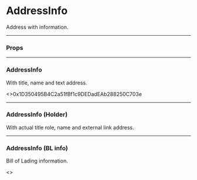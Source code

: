 
<Meta title="AddressInfo" component={AddressInfo} />

# AddressInfo

Address with information.

---

### Props

<Props of={AddressInfo} />

---

### AddressInfo

With title, name and text address.

<Preview>
  <Story name="Default">
    <AddressInfo title="Title" name="Name (Identifier)">
      <>0x1D350495B4C2a51fBf1c9DEDadEAb288250C703e</>
    </AddressInfo>
  </Story>
</Preview>

---

### AddressInfo (Holder)

With actual title role, name and external link address.

<Preview>
  <Story name="AddressInfoHolder">
    <AddressInfo title="Holder" name="Bank of China">
      <ExternalLink name="0x1D350495B4C2a51fBf1c9DEDadEAb288250C703e" href="#" />
    </AddressInfo>
  </Story>
</Preview>

---

### AddressInfo (BL info)

Bill of Lading information.

<Preview>
  <Story name="AddressInfoBL">
    <AddressInfo title="BL information">
      <>
        <ExternalLink name="View BL Registry" href="#" />
        <br />
        <ExternalLink name="View Endorsement Chain" href="#" />
      </>
    </AddressInfo>
  </Story>
</Preview>
